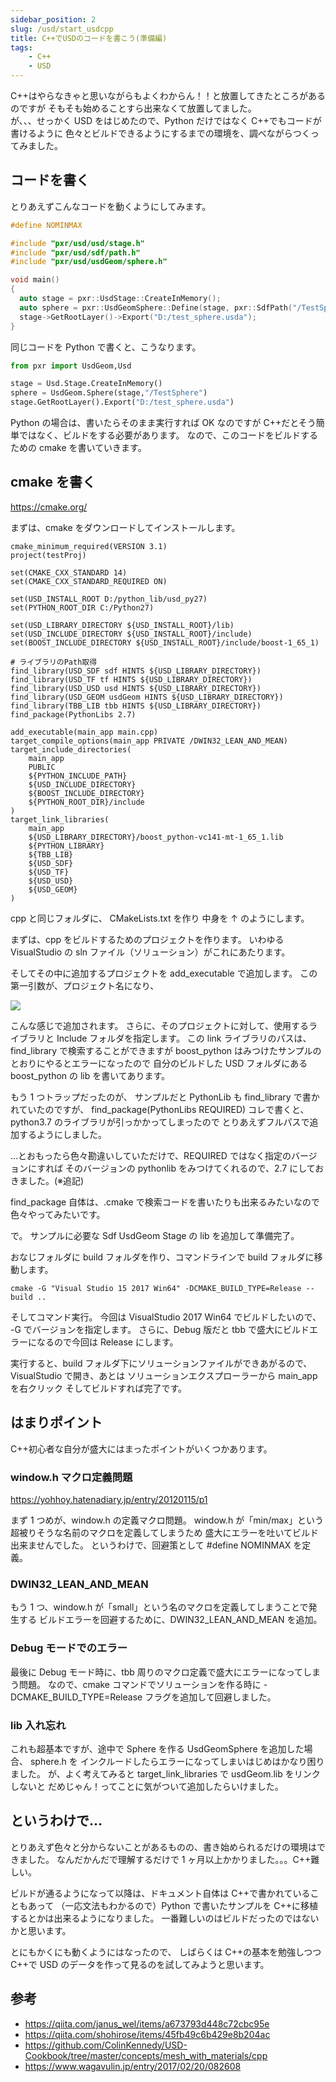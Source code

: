 ```yaml
---
sidebar_position: 2
slug: /usd/start_usdcpp
title: C++でUSDのコードを書こう(準備編)
tags:
    - C++
    - USD
---
```


C++はやらなきゃと思いながらもよくわからん！！と放置してきたところがあるのですが
そもそも始めることすら出来なくて放置してました。  
が、、、せっかく USD をはじめたので、Python だけではなく C++でもコードが書けるように
色々とビルドできるようにするまでの環境を、調べながらつくってみました。

## コードを書く

とりあえずこんなコードを動くようにしてみます。

```cpp
#define NOMINMAX

#include "pxr/usd/usd/stage.h"
#include "pxr/usd/sdf/path.h"
#include "pxr/usd/usdGeom/sphere.h"

void main()
{
  auto stage = pxr::UsdStage::CreateInMemory();
  auto sphere = pxr::UsdGeomSphere::Define(stage, pxr::SdfPath("/TestSphere"));
  stage->GetRootLayer()->Export("D:/test_sphere.usda");
}
```

同じコードを Python で書くと、こうなります。

```python
from pxr import UsdGeom,Usd

stage = Usd.Stage.CreateInMemory()
sphere = UsdGeom.Sphere(stage,"/TestSphere")
stage.GetRootLayer().Export("D:/test_sphere.usda")
```

Python の場合は、書いたらそのまま実行すれば OK なのですが
C++だとそう簡単ではなく、ビルドをする必要があります。
なので、このコードをビルドするための cmake を書いていきます。

## cmake を書く

https://cmake.org/

まずは、cmake をダウンロードしてインストールします。

```
cmake_minimum_required(VERSION 3.1)
project(testProj)

set(CMAKE_CXX_STANDARD 14)
set(CMAKE_CXX_STANDARD_REQUIRED ON)

set(USD_INSTALL_ROOT D:/python_lib/usd_py27)
set(PYTHON_ROOT_DIR C:/Python27)

set(USD_LIBRARY_DIRECTORY ${USD_INSTALL_ROOT}/lib)
set(USD_INCLUDE_DIRECTORY ${USD_INSTALL_ROOT}/include)
set(BOOST_INCLUDE_DIRECTORY ${USD_INSTALL_ROOT}/include/boost-1_65_1)

# ライブラリのPath取得
find_library(USD_SDF sdf HINTS ${USD_LIBRARY_DIRECTORY})
find_library(USD_TF tf HINTS ${USD_LIBRARY_DIRECTORY})
find_library(USD_USD usd HINTS ${USD_LIBRARY_DIRECTORY})
find_library(USD_GEOM usdGeom HINTS ${USD_LIBRARY_DIRECTORY})
find_library(TBB_LIB tbb HINTS ${USD_LIBRARY_DIRECTORY})
find_package(PythonLibs 2.7)

add_executable(main_app main.cpp)
target_compile_options(main_app PRIVATE /DWIN32_LEAN_AND_MEAN)
target_include_directories(
    main_app
    PUBLIC
    ${PYTHON_INCLUDE_PATH}
    ${USD_INCLUDE_DIRECTORY}
    ${BOOST_INCLUDE_DIRECTORY}
    ${PYTHON_ROOT_DIR}/include
)
target_link_libraries(
    main_app
    ${USD_LIBRARY_DIRECTORY}/boost_python-vc141-mt-1_65_1.lib
    ${PYTHON_LIBRARY}
    ${TBB_LIB}
    ${USD_SDF}
    ${USD_TF}
    ${USD_USD}
    ${USD_GEOM}
)
```

cpp と同じフォルダに、 CMakeLists.txt を作り
中身を ↑ のようにします。

まずは、cpp をビルドするためのプロジェクトを作ります。
いわゆる VisualStudio の sln ファイル（ソリューション）がこれにあたります。

そしてその中に追加するプロジェクトを add_executable で追加します。
この第一引数が、プロジェクト名になり、

![](https://gyazo.com/56ebe3e8aa739a3943df57699105cc5b.png)

こんな感じで追加されます。
さらに、そのプロジェクトに対して、使用するライブラリと Include フォルダを指定します。
この link ライブラリのパスは、find_library で検索することができますが
boost_python はみつけたサンプルのとおりにやるとエラーになったので
自分のビルドした USD フォルダにある boost_python の lib を書いてあります。

もう 1 つトラップだったのが、
サンプルだと PythonLib も find_library で書かれていたのですが、
find_package(PythonLibs REQUIRED)
コレで書くと、python3.7 のライブラリが引っかかってしまったので
とりあえずフルパスで追加するようにしました。

...とおもったら色々勘違いしていただけで、REQUIRED ではなく指定のバージョンにすれば
そのバージョンの pythonlib をみつけてくれるので、2.7 にしておきました。(※追記)

find_package 自体は、.cmake で検索コードを書いたりも出来るみたいなので
色々やってみたいです。

で。
サンプルに必要な Sdf UsdGeom Stage の lib を追加して準備完了。

おなじフォルダに build フォルダを作り、コマンドラインで build フォルダに移動します。

```
cmake -G "Visual Studio 15 2017 Win64" -DCMAKE_BUILD_TYPE=Release --build ..
```

そしてコマンド実行。
今回は VisualStudio 2017 Win64 でビルドしたいので、 -G でバージョンを指定します。
さらに、Debug 版だと tbb で盛大にビルドエラーになるので今回は Release にします。

実行すると、build フォルダ下にソリューションファイルができあがるので、
VisualStudio で開き、あとは ソリューションエクスプローラーから main_app を右クリック
そしてビルドすれば完了です。

## はまりポイント

C++初心者な自分が盛大にはまったポイントがいくつかあります。

### window.h マクロ定義問題

https://yohhoy.hatenadiary.jp/entry/20120115/p1

まず 1 つめが、window.h の定義マクロ問題。
window.h が「min/max」という超被りそうな名前のマクロを定義してしまうため
盛大にエラーを吐いてビルド出来ませんでした。
というわけで、回避策として #define NOMINMAX を定義。

### DWIN32_LEAN_AND_MEAN

もう 1 つ、window.h が「small」という名のマクロを定義してしまうことで発生する
ビルドエラーを回避するために、DWIN32_LEAN_AND_MEAN を追加。

### Debug モードでのエラー

最後に Debug モード時に、tbb 周りのマクロ定義で盛大にエラーになってしまう問題。
なので、cmake コマンドでソリューションを作る時に -DCMAKE_BUILD_TYPE=Release
フラグを追加して回避しました。

### lib 入れ忘れ

これも超基本ですが、途中で Sphere を作る UsdGeomSphere を追加した場合、 sphere.h を
インクルードしたらエラーになってしまいはじめはかなり困りました。
が、よく考えてみると target_link_libraries で usdGeom.lib をリンクしないと
だめじゃん！ってことに気がついて追加したらいけました。

## というわけで...

とりあえず色々と分からないことがあるものの、書き始められるだけの環境はできました。
なんだかんだで理解するだけで 1 ヶ月以上かかりました。。。C++難しい。

ビルドが通るようになって以降は、ドキュメント自体は C++で書かれていることもあって
（一応文法もわかるので）Python で書いたサンプルを C++に移植するとかは出来るようになりました。
一番難しいのはビルドだったのではないかと思います。

とにもかくにも動くようにはなったので、
しばらくは C++の基本を勉強しつつ C++で USD のデータを作って見るのを試してみようと思います。

## 参考

-   https://qiita.com/janus_wel/items/a673793d448c72cbc95e
-   https://qiita.com/shohirose/items/45fb49c6b429e8b204ac
-   https://github.com/ColinKennedy/USD-Cookbook/tree/master/concepts/mesh_with_materials/cpp
-   https://www.wagavulin.jp/entry/2017/02/20/082608
